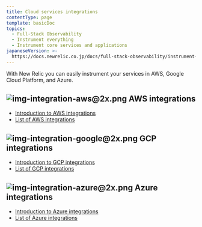 ```yaml
---
title: Cloud services integrations
contentType: page
template: basicDoc
topics:
  - Full-Stack Observability
  - Instrument everything
  - Instrument core services and applications
japaneseVersion: >-
  https://docs.newrelic.co.jp/docs/full-stack-observability/instrument-everything/instrument-core-services-applications/cloud-services-integrations
---
```


With New Relic you can easily instrument your services in AWS, Google Cloud Platform, and Azure.

## ![img-integration-aws@2x.png](./images/img-integration-aws%402x.png "img-integration-aws@2x.png") AWS integrations

* [Introduction to AWS integrations](/docs/integrations/amazon-integrations/get-started/introduction-aws-integrations)
* [List of AWS integrations](/docs/integrations/amazon-integrations/aws-integrations-list)

## ![img-integration-google@2x.png](./images/img-integration-google%402x.png "img-integration-google@2x.png") GCP integrations

* [Introduction to GCP integrations](/docs/integrations/google-cloud-platform-integrations/getting-started/introduction-google-cloud-platform-integrations)
* [List of GCP integrations](/docs/integrations/google-cloud-platform-integrations/gcp-integrations-list)

## ![img-integration-azure@2x.png](./images/img-integration-azure%402x.png "img-integration-azure@2x.png") Azure integrations

* [Introduction to Azure integrations](/docs/integrations/microsoft-azure-integrations/getting-started/introduction-azure-monitoring-integrations)
* [List of Azure integrations](/docs/integrations/microsoft-azure-integrations/azure-integrations-list)
